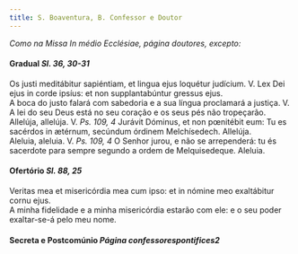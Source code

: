 ```yaml
---
title: S. Boaventura, B. Confessor e Doutor
---
```


<em>Como na Missa In médio Ecclésiae, página doutores, excepto:</em>

<h4 class="text-center">
  Gradual <em>Sl. 36, 30-31</em>
</h4>
<div class="container-fluid">
  <div class="row">
    <div class="col-6 dropcaps text-justify">
      Os justi meditábitur sapiéntiam, et lingua ejus loquétur judícium. V. Lex
      Dei ejus in corde ipsíus: et non supplantabúntur gressus ejus.
    </div>
    <div class="col-6 dropcaps text-justify">
      A boca do justo falará com sabedoria e a sua língua proclamará a justiça.
      V. A lei do seu Deus está no seu coração e os seus pés não tropeçarão.
    </div>
    <div class="col-6 text-justify">
      Allelúja, allelúja. V. <em>Ps. 109, 4</em> Jurávit Dóminus, et non
      pœnitébit eum: Tu es sacérdos in ætérnum, secúndum órdinem Melchísedech.
      Allelúja.
    </div>
    <div class="col-6 text-justify">
      Aleluia, aleluia. V. <em>Ps. 109, 4</em> O Senhor jurou, e não se
      arrependerá: tu és sacerdote para sempre segundo a ordem de Melquisedeque.
      Aleluia.
    </div>
  </div>
</div>

<h4 class="text-center">
  Ofertório <em>Sl. 88, 25</em>
</h4>
<div class="container-fluid">
  <div class="row">
    <div class="col-6 dropcaps text-justify">
      Veritas mea et misericórdia mea cum ipso: et in nómine meo exaltábitur
      cornu ejus.
    </div>
    <div class="col-6 dropcaps text-justify">
      A minha fidelidade e a minha misericórdia estarão com ele: e o seu poder
      exaltar-se-á pelo meu nome.
    </div>
  </div>
</div>

<h4 class="text-center">
  Secreta e Postcomúnio <em>Página confessorespontifices2</em>
</h4>

